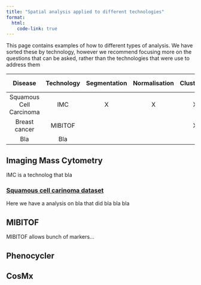 ```yaml
---
title: "Spatial analysis applied to different technologies"
format:
  html:
    code-link: true
---
```


This page contains examples of how to different types of analysis. We have sorted these by technology, however we recommend focusing more on the questions that can be asked, rather than the technologies that were use to address them

| Disease | Technology | Segmentation | Normalisation | Clustering | Colocalisation | Microenvironments | Patient Classification |
|:---:|:---:|:---:|:---:|:---:|:---:|:---:|:---:|:---:|:---:|
| Squamous Cell Carcinoma   | IMC    |  X     | X |  X     | X |  X     | X |
| Breast cancer   | MIBITOF    |       |  |  X     | X |  X     | X |
| Bla   | Bla    |      |  |       | X |  X     |  |


## Imaging Mass Cytometry
IMC is a technolog that bla

### [Squamous cell carinoma dataset](datasets/IMC_SCC.qmd)
Here we have a analysis on bla that did bla bla bla


## MIBITOF

MIBITOF allows bunch of markers...

## Phenocycler

## CosMx
